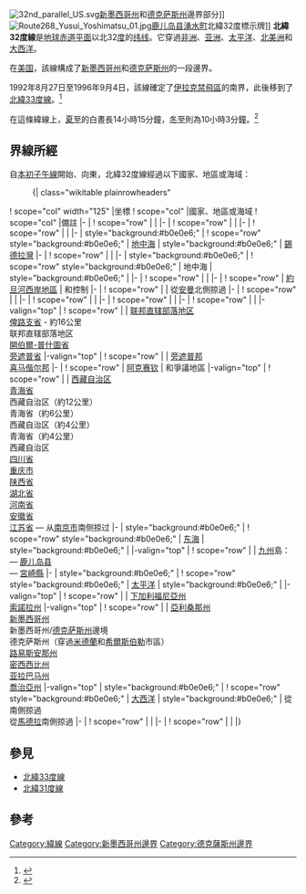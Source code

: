 {{noteTA
|1 = zh-cn:禁飞区; zh-tw:禁航區; zh-hk:禁飛區; zh-sg:禁飞区;
}}
{{Location map-line|lat=32}}
{{kml}}
[[File:32nd_parallel_US.svg|thumb]][[新墨西哥州|新墨西哥州]]和[[德克萨斯州|德克萨斯州]]邊界部分]]
[[File:Route268_Yusui_Yoshimatsu_01.jpg|thumb]][[鹿儿岛县|鹿儿岛县]][[湧水町|湧水町]]北緯32度標示牌]]
'''北緯32度線'''是[[地球|地球]][[赤道|赤道平面]]以北32[[度_(角)|度]]的[[纬线|纬线]]。它穿過[[非洲|非洲]]、[[亚洲|亚洲]]、[[太平洋|太平洋]]、[[北美洲|北美洲]]和[[大西洋|大西洋]]。

在[[美国|美国]]，該線構成了[[新墨西哥州|新墨西哥州]]和[[德克萨斯州|德克萨斯州]]的一段邊界。

1992年8月27日至1996年9月4日，該線確定了[[伊拉克禁飛區|伊拉克禁飛區]]的南界，此後移到了[[北緯33度線|北緯33度線]]。<ref>{{cite news|title=Containment: The Iraqi no-fly zones|url=http://news.bbc.co.uk/1/hi/events/crisis_in_the_gulf/forces_and_firepower/244364.stm|publisher=BBC News|date=1998-12-29|accessdate=2015-08-30|archive-date=2017-08-21|archive-url=https://web.archive.org/web/20170821210036/http://news.bbc.co.uk/1/hi/events/crisis_in_the_gulf/forces_and_firepower/244364.stm|dead-url=no}}{{en}}</ref>

在這條緯線上，[[夏至|夏至]]的白晝長14小時15分鐘，[[冬至|冬至]]則為10小時3分鐘。<ref>{{cite web|title=Duration of Daylight|url=http://aa.usno.navy.mil/data/docs/Dur_OneYear.php|publisher=Astronomical Applications Department of the U.S. Naval Observatory|accessdate=2015-08-30|archive-date=2017-07-18|archive-url=https://web.archive.org/web/20170718031549/http://aa.usno.navy.mil/data/docs/Dur_OneYear.php|dead-url=no}}{{en}}</ref>

== 界線所經 ==
自[[本初子午線|本初子午線]]開始、向東，北緯32度線經過以下國家、地區或海域：

:{| class="wikitable plainrowheaders"
! scope="col" width="125" |坐標
! scope="col" |國家、地區或海域
! scope="col" |備註
|-
| {{Coord|32|0|N|0|0|E|type:landmark|name=本初子午線}}
! scope="row" | {{DZA}}
|
|-
| {{Coord|32|0|N|9|8|E|type:country|name=突尼西亞}}
! scope="row" | {{TUN}}
|
|-
| {{Coord|32|0|N|10|47|E|type:country|name=利比亞}}
! scope="row" | {{LBY}}
|
|-
| style="background:#b0e0e6;" | {{Coord|32|0|N|15|21|E|type:waterbody|name=地中海}}
! scope="row" style="background:#b0e0e6;" | [[地中海|地中海]]
| style="background:#b0e0e6;" | [[錫德拉灣|錫德拉灣]]
|-
| {{Coord|32|0|N|19|58|E|type:country|name=利比亞}}
! scope="row" | {{LBY}}
|
|-
| style="background:#b0e0e6;" | {{Coord|32|0|N|24|49|E|type:waterbody|name=地中海}}
! scope="row" style="background:#b0e0e6;" | 地中海
| style="background:#b0e0e6;" |
|-
| {{Coord|32|0|N|34|44|E|type:country|name=以色列}}
! scope="row" | {{ISR}}
|
|-
| {{Coord|32|0|N|35|0|E|type:country|name=約旦河西岸地區}}
! scope="row" | [[約旦河西岸地區|約旦河西岸地區]]
| {{ISR}}和{{PSE}}控制
|-
| {{Coord|32|0|N|35|32|E|type:country|name=約旦}}
! scope="row" | {{JOR}}
| 從[[安曼|安曼]]北側掠過
|-
| {{Coord|32|0|N|39|0|E|type:country|name=沙烏地阿拉伯}}
! scope="row" | {{SAU}}
|
|-
| {{Coord|32|0|N|40|6|E|type:country|name=伊拉克}}
! scope="row" | {{IRQ}}
|
|-
| {{Coord|32|0|N|47|42|E|type:country|name=伊朗}}
! scope="row" | {{IRN}}
|
|-
| {{Coord|32|0|N|60|50|E|type:country|name=阿富汗}}
! scope="row" | {{AFG}}
|
|-valign="top"
| {{Coord|32|0|N|69|18|E|type:country|name=巴基斯坦}}
! scope="row" | {{PAK}}
| [[联邦直辖部落地区|联邦直辖部落地区]]<br/> [[俾路支省|俾路支省]] - 約16公里<br/> 联邦直辖部落地区<br/> [[開伯爾-普什圖省|開伯爾-普什圖省]]<br/> [[旁遮普省|旁遮普省]]
|-valign="top"
| {{Coord|32|0|N|74|50|E|type:country|name=印度}}
! scope="row" | {{IND}}
| [[旁遮普邦|旁遮普邦]]<br/> [[喜马偕尔邦|喜马偕尔邦]]
|-
| {{Coord|32|0|N|78|40|E|type:country|name=阿克賽欽}}
! scope="row" | [[阿克赛钦|阿克赛钦]]
| {{CHN}}和{{IND}}爭議地區
|-valign="top"
| {{Coord|32|0|N|78|44|E|type:country|name=中國}}
! scope="row" | {{CHN}}
| [[西藏自治区|西藏自治区]]<br/> [[青海省|青海省]]<br/> 西藏自治区（約12公里）<br/> 青海省（約6公里）<br/> 西藏自治区（約4公里）<br/> 青海省（約4公里）<br/> 西藏自治区<br/> [[四川省|四川省]]<br/> [[重庆市|重庆市]]<br/> [[陕西省|陕西省]]<br/> [[湖北省|湖北省]]<br/> [[河南省|河南省]]<br/> [[安徽省|安徽省]]<br/> [[江苏省|江苏省]] — 从[[南京市|南京市]]南侧掠过
|-
| style="background:#b0e0e6;" | {{Coord|32|0|N|121|45|E|type:waterbody|name=東海}}
! scope="row" style="background:#b0e0e6;" | [[东海|东海]]
| style="background:#b0e0e6;" |
|-valign="top"
| {{Coord|32|0|N|130|11|E|type:country|name=日本}}
! scope="row" | {{JPN}}
| [[九州_(日本)|九州]]島：<br/>— [[鹿儿岛县|鹿儿岛县]]<br/>— [[宮崎縣|宮崎縣]]
|-
| style="background:#b0e0e6;" | {{Coord|32|0|N|131|30|E|type:waterbody|name=太平洋}}
! scope="row" style="background:#b0e0e6;" | [[太平洋|太平洋]]
| style="background:#b0e0e6;" |
|-valign="top"
| {{Coord|32|0|N|116|51|W|type:country|name=墨西哥}}
! scope="row" | {{MEX}}
| [[下加利福尼亞州|下加利福尼亞州]]<br/> [[索諾拉州|索諾拉州]]
|-valign="top"
| {{Coord|32|0|N|113|12|W|type:country|name=美國}}
! scope="row" | {{USA}}
| [[亞利桑那州|亞利桑那州]]<br/> [[新墨西哥州|新墨西哥州]]<br/> 新墨西哥州/[[德克萨斯州|德克萨斯州]]邊境<br/> 德克萨斯州（穿過[[米德蘭_(德克薩斯州)|米德蘭]]和[[希爾斯伯勒_(德克薩斯州)|希爾斯伯勒]]市區）<br/> [[路易斯安那州|路易斯安那州]]<br/> [[密西西比州|密西西比州]]<br/> [[亚拉巴马州|亚拉巴马州]]<br/> [[喬治亞州|喬治亞州]]
|-valign="top"
| style="background:#b0e0e6;" | {{Coord|32|0|N|80|50|W|type:waterbody|name=大西洋}}
! scope="row" style="background:#b0e0e6;" | [[大西洋|大西洋]]
| style="background:#b0e0e6;" | 從{{BMU}}南側掠過<br/> 從{{PRT}}[[馬德拉|馬德拉]]{{link-en|德塞塔群岛|Desertas Islands}}南側掠過
|-
| {{Coord|32|0|N|9|22|W|type:country|name=摩洛哥}}
! scope="row" | {{MAR}}
|
|-
| {{Coord|32|0|N|2|56|W|type:country|name=阿爾及利亞}}
! scope="row" | {{DZA}}
|
|}

== 參見 ==
*[[北緯33度線|北緯33度線]]
*[[北緯31度線|北緯31度線]]

== 參考 ==
{{reflist}}

{{geographical coordinates|state=collapsed}}

[[Category:緯線|Category:緯線]]
[[Category:新墨西哥州邊界|Category:新墨西哥州邊界]]
[[Category:德克薩斯州邊界|Category:德克薩斯州邊界]]